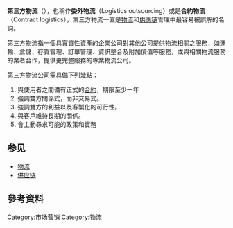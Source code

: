 {{multiple issues|
{{Unreferenced |time=2009-10-05T10:54:01+00:00 }}
{{Expand language|1=en|time=2020-09-27T11:55:20+00:00}}
}}
'''第三方物流'''（{{lang-en|Third-Party logistics，'''3PL'''}}），也稱作'''委外物流'''（Logistics outsourcing）或是'''合約物流'''（Contract logistics），第三方物流一直是[[物流|物流]]和[[供應链|供應链]]管理中最容易被誤解的名詞。

第三方物流指一個具實質性資產的企業公司對其他公司提供物流相關之服務，如運輸、倉儲、存貨管理、訂單管理、資訊整合及附加價值等服務，或與相關物流服務的業者合作，提供更完整服務的專業物流公司。

第三方物流公司需具備下列幾點：
# 與使用者之間備有正式的[[合約|合約]]，期限至少一年
# 強調雙方關係式，而非交易式。
# 強調雙方的利益以及客製化的可行性。
# 與客戶維持長期的關係。
# 會主動尋求可能的政策和實務

== 参见 ==
* [[物流|物流]]
* [[供应链|供应链]]

== 參考資料 ==
{{Reflist}}

[[Category:市场营销|Category:市场营销]]
[[Category:物流|Category:物流]]